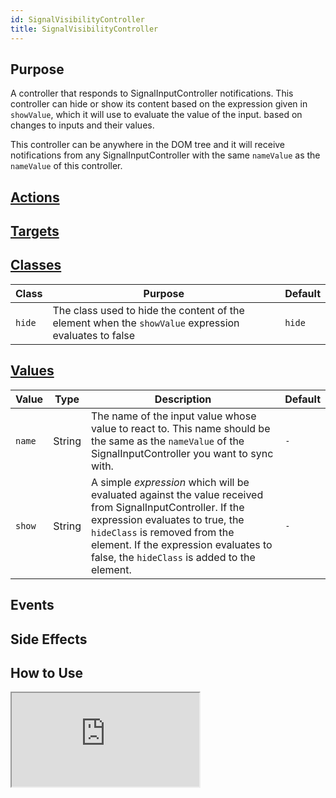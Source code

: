 ```yaml
---
id: SignalVisibilityController
title: SignalVisibilityController
---
```




## Purpose

A controller that responds to SignalInputController notifications. This controller can hide or show its content
based on the expression given in `showValue`, which it will use to evaluate the value of the input.
based on changes to inputs and their values.

This controller can be anywhere in the DOM tree and it will receive notifications from any SignalInputController with
the same `nameValue` as the `nameValue` of this controller.

## [Actions](https://stimulus.hotwire.dev/reference/actions)
<NoActions/>

## [Targets](https://stimulus.hotwire.dev/reference/targets)
<NoTargets/>

## [Classes](https://stimulus.hotwire.dev/reference/classes)
| Class  | Purpose                                                                                              | Default |
|--------|------------------------------------------------------------------------------------------------------|---------|
| `hide` | The class used to hide the content of the element when the `showValue` expression evaluates to false | `hide`  |


## [Values](https://stimulus.hotwire.dev/reference/values)

| Value  | Type   | Description                                                                                                                                                                                                                                                           | Default |
|--------|--------|-----------------------------------------------------------------------------------------------------------------------------------------------------------------------------------------------------------------------------------------------------------------------|---------|
| `name` | String | The name of the input value whose value to react to. This name should be the same as the `nameValue` of the SignalInputController you want to sync with.                                                                                                              | `-`     |
| `show` | String | A simple _expression_ which will be evaluated against the value received from SignalInputController. If the expression evaluates to true, the `hideClass` is removed from the element. If the expression evaluates to false, the `hideClass` is added to the element. | `-`     |

<Expressions/>


## Events
<NoEvents/>

## Side Effects
<NoSideEffects/>

## How to Use

<iframe
  src="https://stimulus-library.netlify.app/controllers/signal_input_controller.html"
  style={{width: "100%", height: "500px", border: "0", borderRadius: "4px", overflow: "hidden"}}
  sandbox="allow-forms allow-modals allow-popups allow-presentation allow-same-origin allow-scripts"
/>


